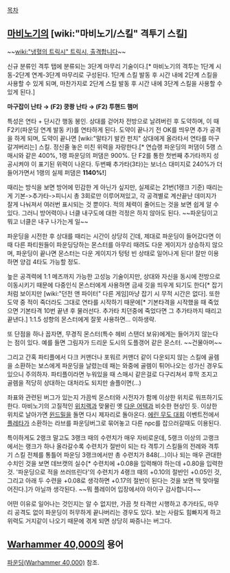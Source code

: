 [[목차]]

== [[마비노기]]의 [wiki:"마비노기/스킬" 격투기 스킬] ==
~~[[wiki:"냉혈의 트릭시" 트릭시, 출격합니다]]~~

신규 분류인 격투 탭에 분류되는 3단계 마무리 기술이다.[* 마비노기의 격투는 1단계 시동-2단계 연계-3단계 마무리로 구성된다. 1단계 스킬 발동 후 시간 내에 2단계 스킬을 사용할 수 있게 되며, 마찬가지로 2단계 스킬 발동 후 시간 내에 3단계 스킬을 사용할 수 있게 된다.]

'''마구잡이 난타 → (F2) 쿵쾅 난타 → (F2) 투핸드 햄머'''

특성은 연타 + 단시간 행동 봉인. 상대를 걷어차 전방으로 날려버린 후 도약하며, 이 때 F2키(파운딩 연계 발동 키)를 연타하게 된다. 도약이 끝나기 전 OK를 띄우면 추가 공격을 하게 되며, 도약이 끝나면 [wiki:"말타기 발칸 펀치" 상대에게 올라타서 연타를 마구 갈겨버리는] 스킬. 정신줄 놓은 미친 위력을 자랑한다.[* 연습랭 파운딩의 퍼댐이 5랭 스매시와 같은 400%, 1랭 파운딩의 퍼댐은 900%. 단 F2를 통한 첫번째 추가타까지 성공시켜야 이 표기된 위력이 나온다. 두번째 추가타(3타)는 보너스 대미지로 240%가 더 들어가면서 1랭의 실제 퍼댐은 '''1140%!''']

때리는 방식을 보면 방어에 민감한 게 아닌가 싶지만, 실제로는 21번(1랭크 기준) 때리는 게 기본->추가타->피니시 총 3회로만 이루어져있고, 각 공격별로 계산끝난 데미지가 잘게 나눠져서 여러번 표시되는 것 뿐이다. 적의 체력이 줄어드는 것을 보면 쉽게 알 수 있다. 그러니 방어력이나 너클 내구도에 대한 걱정은 하지 않아도 된다. ~~파운딩이고 뭐고 너클은 내구 나가는게 일~~
 
파운딩을 시전한 후 상대를 때리는 시간이 상당히 긴데, 제대로 파운딩이 들어갔다면 이 때 다른 파티원들이 파운딩당하는 몬스터를 아무리 때려도 다운 게이지가 상승하지 않으며, 파운딩이 끝나면 몬스터는 다운 게이지가 텅텅 빈 상태로 일어나게 된다! 잘만 이용하면 양검 4타도 가능할 정도.

높은 공격력에 1:1 메즈까지 가능한 고성능 기술이지만, 상대와 자신을 동시에 전방으로 이동시키기 때문에 다중인식 몬스터에게 사용하면 금새 깃을 띄우게 되기도 한다[* 잡기처럼 보이지만 [wiki:"던전 앤 파이터" 다른 게임]마냥 잡기 시 무적 시간은 없다]. 또한 도약 중 적이 죽더라도 그대로 연타를 시작하기 때문에[* 기본타격을 시작했을 때 죽었으면 기본타격 10번 끝낸 후 물러선다. 추가타 치던중에 죽었다면 그 추가타까지 때리고 끝낸다.] 1:1.5 성향의 몬스터에게 잘못 사용하면... 이하생략.

또 단점을 하나 꼽자면, 무경직 몬스터(특수 헤비 스탠더 보유)에게는 들어가지 않는다는 점이 있다. 예를 들면 그림자가 드리운 도시의 도플갱어 같은 몬스터. ~~건물아머~~

그리고 간혹 파티플에서 다크 커맨더나 포워르 커맨더 같이 다운되지 않는 스킬에 골렘을 소환하는 보스에게 파운딩을 날렸는데 패는 와중에 골렘이 튀어나오는 성가신 경우도 있으니 주의하자. 파티플이라면 누워있을 때 스매시 같은걸로 다구리쳐서 후딱 조지고 골렘을 적당히 상대하는 대처라도 되지만 솔플이면(...)

좌표와 관련된 버그가 있는지 가끔씩 몬스터와 시전자가 함께 이상한 위치로 워프하기도 한다. 마비노기의 고질적인 [[위치랙]]과 맞물린 옛 [[다운 어택]]과 비슷한 현상인 듯. 이상한 위치로 날아가면 [[윈드밀]]을 돌면 다시 제자리로 돌아온다. [[에린 무도 대회]] 이벤트전에서 [[플레타]]가 소환하는 라브를 파운딩버그로 묶어놓고 다른 npc를 잡으러갈때도 이용된다.

특이하게도 2랭크 말고도 3랭크 때의 수련치가 매우 자비로운데, 5랭크 이상의 고랭크에서는 랭크가 하나 올라갈수록 수련치가 절반이 되는 타 격투기 스킬들의 전례와 격투기 스킬 전체를 통틀어 파운딩 3랭크에서만 총 수련치가 848(...)이나 되는 매우 관대한 수치인 것을 보면 데브캣의 실수[* 수련치에 +0.08을 입력해야 하는데 +0.80을 입력한 것. '파운딩으로 적을 쓰러뜨린다'의 수련치가 4랭크 때의 +0.10의 절반인 +0.05인 것, 그리고 아래 두 수련을 +0.08로 생각하면 +0.17의 절반이 된다는 것을 보면 딱 맞아떨어진다.]가 아닐까 생각된다. ~~뭐 플레이어 입장에서야 아이구 감사합니다~~

어떤 이유로 일어나는 것인지는 알 수 없지만, 가끔 첫 타격만 시행하고 추가타도, 마무리 공격도 없이 파운딩이 허무하게 끝나버리는 경우도 있다. 보는 사람도 힘빠지게 하고 위력도 거지같이 나오기 때문에 겪게 되면 상당히 짜증나는 버그다.

== [[Warhammer 40,000]]의 용어 ==
[[파운딩(Warhammer 40,000)]] 참조.
